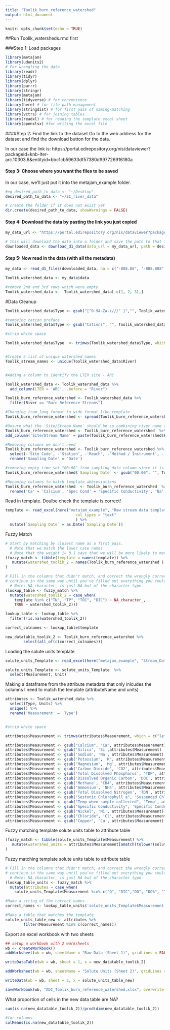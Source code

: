 ```yaml
---
title: "Toolik_burn_reference_watershed"
output: html_document
---
```


```r
knitr::opts_chunk$set(echo = TRUE)
```

##Run Toolik_watersheds.rmd first


###Step 1: Load packages

```r

library(metajam)  
library(udunits2)
# For wrangling the data
library(readr)
library(tidyr)
library(dplyr)
library(purrr)
library(stringr)
library(metajam)
library(tidyverse) # for convenience
library(here) # for file path management
library(stringdist) # for first pass of naming-matching
library(vctrs) # for joining tables
library(readxl) # for reading the template excel sheet
library(openxlsx) #for writing the excel file

```

####Step 2: Find the link to the dataset
Go to the web address for the dataset and find the download button for the data. 

In our case the link is: https://portal.edirepository.org/nis/dataviewer?packageid=knb-lter-arc.10303.6&entityid=bbc1cb59633df57380d997726916180a

#### Step 3: Choose where you want the files to be saved
In our case, we'll just put it into the metajam_example folder.

```r

#eg desired_path_to_data <- "~/Desktop"
desired_path_to_data <- "~/SI_river_data"

# create the folder if it does not exist yet
dir.create(desired_path_to_data, showWarnings = FALSE)


```

#### Step 4: Download the data by pasting the link you just copied
```r

my_data_url <- "https://portal.edirepository.org/nis/dataviewer?packageid=knb-lter-arc.10303.6&entityid=bbc1cb59633df57380d997726916180a"

# this will download the data into a folder and save the path to that folder
downloaded_data <- download_d1_data(data_url = my_data_url, path = desired_path_to_data)


```

#### Step 5: Now read in the data (with all the metadata)

```r


my_data <- read_d1_files(downloaded_data, na = c("-888.88", "-888.888", "-888"))

Toolik_watershed_data <- my_data$data

#remove 2nd and 3rd rows which were empty
Toolik_watershed_data <-  Toolik_watershed_data[-c(1, 2, 3),]

```

#Data Cleanup


```r

Toolik_watershed_data$Type <- gsub("[^0-9A-Za-z///' ]","", Toolik_watershed_data$Type)

#removing cation preface
Toolik_watershed_data$Type <- gsub("Cations", "", Toolik_watershed_data$Type)

#strip white space

Toolik_watershed_data$Type  <- trimws(Toolik_watershed_data$Type, which = c("left"))


#Create a list of unique watershed names 
Toolik_stream_names <- unique(Toolik_watershed_data$River)


#Adding a column to identify the LTER site - ARC

Toolik_watershed_data <- Toolik_watershed_data %>% 
  add_column(LTER = 'ARC', .before = "River")

Toolik_burn_reference_watershed <- Toolik_watershed_data %>% 
  filter(River == "Burn Reference Streams")


```

```r

#Changing from long format to wide format like template
Toolik_burn_reference_watershed <- spread(Toolik_burn_reference_watershed, key = 'Type', value = 'Value')

#Unsure what the 'Site/Stream Name' should be so combining river name and station
Toolik_burn_reference_watershed <- Toolik_burn_reference_watershed  %>% 
add_column('Site/Stream Name' = paste(Toolik_burn_reference_watershed$River, Toolik_burn_reference_watershed$Station), .before = 'River')

#Removing columns we don't need
Toolik_burn_reference_watershed <- Toolik_burn_reference_watershed %>% 
  select(-'Site Code', -'Station', -'Reach', -'Method / Instrument', -'Units', -'Comments', -'River')  %>% 
  rename('Sampling Date' = 'Date')

#removing empty time sot "00:00" from sampling date column since it is "00:00" in every cell (not informative)
Toolik_burn_reference_watershed$`Sampling Date` <- gsub("00:00", "", Toolik_burn_reference_watershed$`Sampling Date`)

#Renaming columns to match template abbreviations
Toolik_burn_reference_watershed  <- Toolik_burn_reference_watershed  %>% 
  rename('Ca' = 'Calcium', 'Spec Cond' = 'Specific Conductivity', 'Na' = 'Sodium', 'K' = 'Potassium', 'Mg' = 'Magnesium', 'CO2' = 'Carbon Dioxide', 'TDP' = 'Total Dissolved Phosphorus', 'DOC' = 'Dissolved Organic Carbon', 'CH4' = 'Methane', 'NH4' = 'Ammonium', 'TDN' = 'Total Dissolved Nitrogen', 'Suspended Chl' = 'Sestonic Chlorophyll a', 'Temp C' = 'Temp when sample collected', 'SRP' = 'Soluble Reactive Phosphorus', 'Cl' = 'Chloride', 'alkalinity' = 'Alkalinity' )

```


Read in template. Doulbe check the template is correct!
```r

template <- read_excel(here("metajam_example", "Raw stream data template.xlsx"), 
                               col_types = "text"
                               ) %>%
  mutate(`Sampling Date` = as.Date(`Sampling Date`))

```

Fuzzy Match
```r


# Start by matching by closest name as a first pass. 
  # Note that we match the lower case names
  # Note that the weight i= 0.1 says that we will be more likely to match if watershed 1 = template + extra
(fuzzy_match <- tibble(template = names(template)) %>%
   mutate(watershed_toolik_2 = names(Toolik_burn_reference_watershed )[amatch(tolower(template), tolower(names(Toolik_burn_reference_watershed)), maxDist = 1, weight = c(d=1,i=0.1,s=1,t=1))])
)

```


```r

# Fill in the columns that didn't match, and correct the wrongly corrected matches
# continue in the same way until you've filled out everything you could.
  # Note: NA_character_ is just NA but of the character type.
(lookup_table <- fuzzy_match %>%
  mutate(watershed_toolik_2 = case_when(
    template %in% c("TN", "TP", "TOC", "DIC") ~ NA_character_,
    TRUE ~ watershed_toolik_2)))

lookup_table <- lookup_table %>%
  filter(!is.na(watershed_toolik_2))

correct_colnames <- lookup_table$template


```

```r

new_datatable_toolik_2 <- Toolik_burn_reference_watershed %>% 
        select(all_of(c(correct_colnames)))


```


Loading the solute units template

```r


solute_units_Template <- read_excel(here("metajam_example", "Stream_Data_Template.xlsx"), sheet = "Solute Units" )

solute_units_Template <- solute_units_Template  %>%
  select(Measurement, Unit)


```

Making a dataframe from the attribute metadata that only inlcudes the columns I need to match the template (attributeName and units)


```r

attributes <- Toolik_watershed_data %>%
  select(Type, Units) %>%
  unique() %>%
  rename('Measurement' = 'Type')


#strip white space

attributes$Measurement <- trimws(attributes$Measurement, which = c("left"))

attributes$Measurement <- gsub("Calcium", "Ca", attributes$Measurement)
attributes$Measurement <- gsub('Silica', 'Si',attributes$Measurement)
attributes$Measurement <- gsub('Sodium', 'Na', attributes$Measurement)
attributes$Measurement <- gsub('Potassium', 'K', attributes$Measurement)
attributes$Measurement <- gsub('Magnesium', 'Mg', attributes$Measurement)
attributes$Measurement <- gsub('Carbon Dioxide', 'CO2', attributes$Measurement)
attributes$Measurement <- gsub('Total Dissolved Phosphorus', 'TDP', attributes$Measurement)
attributes$Measurement <- gsub('Dissolved Organic Carbon', 'DOC', attributes$Measurement)
attributes$Measurement <- gsub('Methane', 'CH4', attributes$Measurement)
attributes$Measurement <- gsub('Ammonium', 'NH4', attributes$Measurement)
attributes$Measurement <- gsub('Total Dissolved Nitrogen', 'TDN', attributes$Measurement)
attributes$Measurement <- gsub("Sestonic Chlorophyll a", 'Suspended Chl', attributes$Measurement)
attributes$Measurement <- gsub("Temp when sample collected", 'Temp', attributes$Measurement)
attributes$Measurement <- gsub("Specific Conductivity", 'Specific Conductance', attributes$Measurement)
attributes$Measurement <- gsub("Nickel", 'Ni', attributes$Measurement)
attributes$Measurement <- gsub("Chloride", 'Cl', attributes$Measurement)
attributes$Measurement <- gsub("Copper", 'Cu', attributes$Measurement)


```

Fuzzy matching template solute units table to attribute table
```r

(fuzzy_match <- tibble(solute_units_Template$Measurement) %>%
   mutate(watershed_units = attributes$Measurement[amatch(tolower(solute_units_Template$Measurement), tolower(attributes$Measurement), maxDist = 1, weight = c(d=1,i=0.1,s=1,t=1))])
)


```

Fuzzy matching template solute units table to attribute table
```r

# Fill in the columns that didn't match, and correct the wrongly corrected matches
# continue in the same way until you've filled out everything you could.
  # Note: NA_character_ is just NA but of the character type.
(lookup_table_units <- fuzzy_match %>%
  mutate(attributes = case_when(
    solute_units_Template$Measurement %in% c("Q", "DIC","DO", "DO%", "TKN", "PON", "TOC", "TN", "DON", "TP", "DOP", "PP") ~ NA_character_, TRUE ~ watershed_units)))

#Make a string of the correct names
correct_names <- lookup_table_units$'solute_units_Template$Measurement'

```

```r


#Make a table that matches the template
solute_units_table_new <- attributes %>% 
        filter(Measurement %in% c(correct_names))

```

Export an excel workbook with two sheets

```r


## setup a workbook with 2 worksheets
wb <- createWorkbook()
addWorksheet(wb = wb, sheetName = "Raw Data (Sheet 1)", gridLines = FALSE)

writeDataTable(wb = wb, sheet = 1, x = new_datatable_toolik_2)

addWorksheet(wb = wb, sheetName = "Solute Units (Sheet 2)", gridLines = FALSE)

writeData(wb = wb, sheet = 2, x = solute_units_table_new)

saveWorkbook(wb, "ADC_Toolik_burn_reference_watershed.xlsx", overwrite = TRUE)

```

What proportion of cells in the new data table are NA?

```r

sum(is.na(new_datatable_toolik_2))/prod(dim(new_datatable_toolik_2))

#for columns
colMeans(is.na(new_datatable_toolik_2))

```